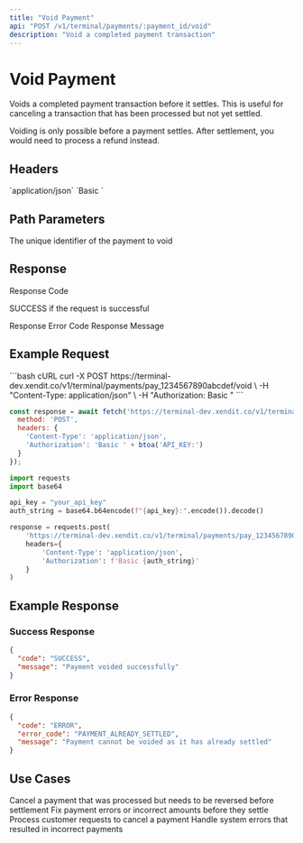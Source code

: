 ```yaml
---
title: "Void Payment"
api: "POST /v1/terminal/payments/:payment_id/void"
description: "Void a completed payment transaction"
---
```


# Void Payment

Voids a completed payment transaction before it settles. This is useful for canceling a transaction that has been processed but not yet settled.

<Warning>
Voiding is only possible before a payment settles. After settlement, you would need to process a refund instead.
</Warning>

## Headers

<ParamField query="Content-Type" type="string" required>
  `application/json`
</ParamField>

<ParamField query="Authorization" type="string" required>
  `Basic <Base64Encode(API_KEY:)>`
</ParamField>

## Path Parameters

<ParamField path="payment_id" type="string" required>
  The unique identifier of the payment to void
</ParamField>

## Response

<ResponseField name="code" type="string">
  Response Code
  
  SUCCESS if the request is successful
</ResponseField>

<ResponseField name="error_code" type="string">
  Response Error Code
</ResponseField>

<ResponseField name="message" type="string">
  Response Message
</ResponseField>

## Example Request

<CodeGroup>
```bash cURL
curl -X POST https://terminal-dev.xendit.co/v1/terminal/payments/pay_1234567890abcdef/void \
  -H "Content-Type: application/json" \
  -H "Authorization: Basic <Base64Encode(API_KEY:)>"
```

```javascript JavaScript
const response = await fetch('https://terminal-dev.xendit.co/v1/terminal/payments/pay_1234567890abcdef/void', {
  method: 'POST',
  headers: {
    'Content-Type': 'application/json',
    'Authorization': 'Basic ' + btoa('API_KEY:')
  }
});
```

```python Python
import requests
import base64

api_key = "your_api_key"
auth_string = base64.b64encode(f"{api_key}:".encode()).decode()

response = requests.post(
    'https://terminal-dev.xendit.co/v1/terminal/payments/pay_1234567890abcdef/void',
    headers={
        'Content-Type': 'application/json',
        'Authorization': f'Basic {auth_string}'
    }
)
```
</CodeGroup>

## Example Response

### Success Response

```json
{
  "code": "SUCCESS",
  "message": "Payment voided successfully"
}
```

### Error Response

```json
{
  "code": "ERROR",
  "error_code": "PAYMENT_ALREADY_SETTLED",
  "message": "Payment cannot be voided as it has already settled"
}
```

## Use Cases

<CardGroup cols={2}>
  <Card title="Transaction Cancellation" icon="x-circle">
    Cancel a payment that was processed but needs to be reversed before settlement
  </Card>
  <Card title="Error Correction" icon="wrench">
    Fix payment errors or incorrect amounts before they settle
  </Card>
  <Card title="Customer Request" icon="user">
    Process customer requests to cancel a payment
  </Card>
  <Card title="System Error" icon="exclamation-triangle">
    Handle system errors that resulted in incorrect payments
  </Card>
</CardGroup>
